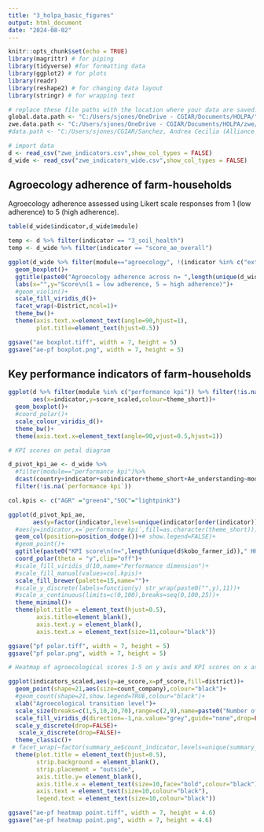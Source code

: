 ```yaml
---
title: "3_holpa_basic_figures"
output: html_document
date: "2024-08-02"
---
```


```r
knitr::opts_chunk$set(echo = TRUE)
library(magrittr) # for piping
library(tidyverse) #for formatting data
library(ggplot2) # for plots
library(readr) 
library(reshape2) # for changing data layout
library(stringr) # for wrapping text

# replace these file paths with the location where your data are saved:
global.data.path <- "C:/Users/sjones/OneDrive - CGIAR/Documents/HOLPA/"
zwe.data.path <- "C:/Users/sjones/OneDrive - CGIAR/Documents/HOLPA/zwe/"
#data.path <- "C:/Users/sjones/CGIAR/Sanchez, Andrea Cecilia (Alliance Bioversity-CIAT) - HOLPA_data/"

# import data
d <- read_csv("zwe_indicators.csv",show_col_types = FALSE)
d_wide <- read_csv("zwe_indicators_wide.csv",show_col_types = FALSE)

```

## Agroecology adherence of farm-households

Agroecology adherence assessed using Likert scale responses from 1 (low adherence) to 5 (high adherence).

```r

table(d_wide$indicator,d_wide$module)

temp <- d %>% filter(indicator == "3_soil_health")
temp <- d_wide %>% filter(indicator == "score_ae_overall")

ggplot(d_wide %>% filter(module=="agroecology", !(indicator %in% c("extra_economic_diversification/economic","extra_participation"))), aes(x=factor(indicator,levels=unique(indicator[order(indicator_order)])),y=score,fill=indicator))+
  geom_boxplot()+
  ggtitle(paste0("Agroecology adherence across n= ",length(unique(d_wide$kobo_farmer_id))," farm-households"))+
  labs(x="",y="Score\n(1 = low adherence, 5 = high adherence)")+
  #geom_violin()+
  scale_fill_viridis_d()+
  facet_wrap(~District,ncol=1)+
  theme_bw()+
  theme(axis.text.x=element_text(angle=90,hjust=1),
        plot.title=element_text(hjust=0.5))

ggsave("ae boxplot.tiff", width = 7, height = 5)
ggsave("ae-pf boxplot.png", width = 7, height = 5)

```

## Key performance indicators of farm-households

```r

ggplot(d %>% filter(module %in% c("performance kpi")) %>% filter(!is.na(score_scaled)),
       aes(x=indicator,y=score_scaled,colour=theme_short))+
  geom_boxplot()+
  #coord_polar()+
  scale_colour_viridis_d()+
  theme_bw()+
  theme(axis.text.x=element_text(angle=90,vjust=0.5,hjust=1))

# KPI scores on petal diagram

d_pivot_kpi_ae <- d_wide %>% 
  #filter(module=="performance kpi")%>%
  dcast(country+indicator+subindicator+theme_short+Ae_understanding~module,value.var="score_scaled",median) %>%
  filter(!is.na(`performance kpi`))

col.kpis <- c("AGR" ="green4","SOC"="lightpink3")

ggplot(d_pivot_kpi_ae,
       aes(y=factor(indicator,levels=unique(indicator[order(indicator)])),x=`performance kpi`,fill=indicator),colour="grey80")+
  #aes(y=indicator,x=`performance kpi`,fill=as.character(theme_short)))+
  geom_col(position=position_dodge())+# show.legend=FALSE)+
  #geom_point()+
  ggtitle(paste0("KPI score\n(n=",length(unique(d$kobo_farmer_id))," HH)"))+
  coord_polar(theta = "y",clip="off")+
  #scale_fill_viridis_d(10,name="Performance dimension")+
  #scale_fill_manual(values=col.kpis)+
  scale_fill_brewer(palette=15,name="")+
  #scale_y_discrete(labels=function(y) str_wrap(paste0("",y),11))+
  #scale_x_continuous(limits=c(0,100),breaks=seq(0,100,25))+
  theme_minimal()+
  theme(plot.title = element_text(hjust=0.5),
        axis.title=element_blank(),
        axis.text.y = element_blank(),
        axis.text.x = element_text(size=11,colour="black"))

ggsave("pf polar.tiff", width = 7, height = 5)
ggsave("pf polar.png", width = 7, height = 5)

# Heatmap of agroecological scores 1-5 on y axis and KPI scores on x axis

ggplot(indicators_scaled,aes(y=ae_score,x=pf_score,fill=district))+ 
  geom_point(shape=21,aes(size=count_company),colour="black")+
  #geom_count(shape=21,show.legend=TRUE,colour="black")+
  xlab("Agroecological transition level")+
  scale_size(breaks=c(1,5,10,20,70),range=c(2,9),name=paste0("Number of\ncompanies\n(n = ",length(unique(data$ID)),")"))+
  scale_fill_viridis_d(direction=-1,na.value="grey",guide="none",drop=FALSE)+
  scale_y_discrete(drop=FALSE)+
   scale_x_discrete(drop=FALSE)+
  theme_classic()+
 # facet_wrap(~factor(summary_ae$count_indicator,levels=unique(summary_ae$count_indicator)[order(levels(summary_ae$#AE))],ordered=TRUE),scales="free_y", strip.position="right",ncol=1)+
  theme(plot.title = element_text(hjust=0.5),
        strip.background = element_blank(), 
        strip.placement = "outside",
        axis.title.y= element_blank(),
        axis.title.x = element_text(size=10,face="bold",colour="black"),
        axis.text = element_text(size=10,colour="black"),
        legend.text = element_text(size=10,colour="black"))

ggsave("ae-pf heatmap point.tiff", width = 7, height = 4.6)
ggsave("ae-pf heatmap point.png", width = 7, height = 4.6)

```


